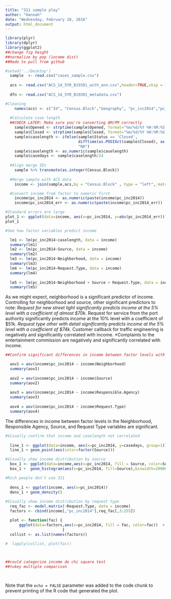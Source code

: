```yaml
---
title: "311 sample play"
author: "Hannah"
date: "Wednesday, February 10, 2016"
output: html_document
---
```




```r
library(plyr)
library(dplyr)
library(ggplot2)
##change fig height
##normalize by pop (income dist)
##Redo to pull from github

#setwd('../Desktop')
  sample  <- read.csv("cases_sample.csv")
  
  acs <- read.csv("ACS_14_5YR_B19301_with_ann.csv",header=TRUE,skip = 1)
  
  dfn <- read.csv("ACS_14_5YR_B19301_metadata.csv")

#Cleaning
    names(acs) <- c("Id", "Census.Block","Geography", "pc_inc2014","pc_inc2014_err")
        
  #Calculate case length
  ##CHECK LATER: Make sure you're converting AM/PM correctly
    sample$Opened <- strptime(sample$Opened, format="%m/%d/%Y %H:%M:%S %p")
    sample$Closed <- strptime(sample$Closed, format="%m/%d/%Y %H:%M:%S %p")
    sample$caselength <- ifelse(sample$Status == 'Closed',
                                difftime(as.POSIXct(sample$Closed), as.POSIXct(sample$Opened),units="hours"),
                                "NA") 
    sample$caselength <- as.numeric(sample$caselength)
    sample$casedays <- sample$caselength/24
  
  #Align merge IDs
    sample %>% transmute(as.integer(Census.Block))
  
  #Merge sample with ACS data
    income <- join(sample,acs,by = "Census.Block" , type = "left", match = "all")

  #Convert income from factor to numeric first
    income$pc_inc2014 <- as.numeric(paste(income$pc_inc2014))
    income$pc_inc2014_err <- as.numeric(paste(income$pc_inc2014_err))

```

```r
#Standard errors are large
plot_1 <- ggplot(data=income, aes(x=pc_inc2014, y=abs(pc_inc2014_err))) + geom_point()
plot_1

#See how factor variables predict income

  lm1 <- lm(pc_inc2014~caselength, data = income)
  summary(lm1)
  lm2 <- lm(pc_inc2014~Source, data = income)
  summary(lm2)
  lm3 <- lm(pc_inc2014~Neighborhood, data = income)
  summary(lm3)
  lm4 <- lm(pc_inc2014~Request.Type, data = income)
  summary(lm4)
  
  lm5 <- lm(pc_inc2014~Neighborhood + Source + Request.Type, data = income)
  summary(lm5)
```

As we might expect, neighborhood is a significant predictor of income. Controlling for neighborhood and source, other significant predictors to note:
    *Request for new street light significantly predicts income at the 5% level with a coefficient of almost $70k.
    *Request for service from the port authority significantly predicts income at the 10% level with a coefficient of $51k.
    *Request type other with detail significantly predicts income at the 5% level with a coefficient of $74k.
    *Customer callback for traffic engineering is negatively and significantly correlated with income.
    *Complaints to the entertainment commission are negatively and significantly correlated with income.
    
    
```r
##Confirm significant differences in income between factor levels with anova tests

  aov1 = aov(income$pc_inc2014 ~ income$Neighborhood)
  summary(aov1)
  
  aov2 = aov(income$pc_inc2014 ~ income$Source)
  summary(aov2)
  
  aov3 = aov(income$pc_inc2014 ~ income$Responsible.Agency)
  summary(aov3)
  
  aov4 = aov(income$pc_inc2014 ~ income$Request.Type)
  summary(aov4)
```
 The differences in income between factor levels in the Neighborhood, Responsible Agency, Source, and Request Type variables are significant.
 
```r
#Visually confirm that income and caselength not correlated
  
  line_1 <- ggplot(data=income, aes(x=pc_inc2014, y=casedays, group=1))
  line_1 + geom_point(aes(color=factor(Source)))

#Visually show income distribution by source 
  box_1 <- ggplot(data=income,aes(x=pc_inc2014, fill = Source, color=Source)) 
  box_1 +  geom_histogram(aes(x=pc_inc2014, fill=Source),binwidth=20000) + facet_wrap( ~ Source, ncol=1)  + geom_density()

#Rich people don't use 311
  
  dens_1 <- ggplot(income, aes(x=pc_inc2014)) 
  dens_1 + geom_density()
  
#Visually show income distribution by request type
  req_fac <- model.matrix(~Request.Type, data = income)
  factors <- cbind(income[,"pc_inc2014"],req_fac[,3:255])

  plot <- function(fac) {
      ggplot(data=factors,aes(x=pc_inc2014, fill = fac, color=fac))  +  geom_histogram() 
                         }
  collist <- as.list(names(factors))
  
#  lapply(collist, plot(fac))



##could categorize income do chi square test
##tukey multiple comparison



```


```r

```

Note that the `echo = FALSE` parameter was added to the code chunk to prevent printing of the R code that generated the plot.
